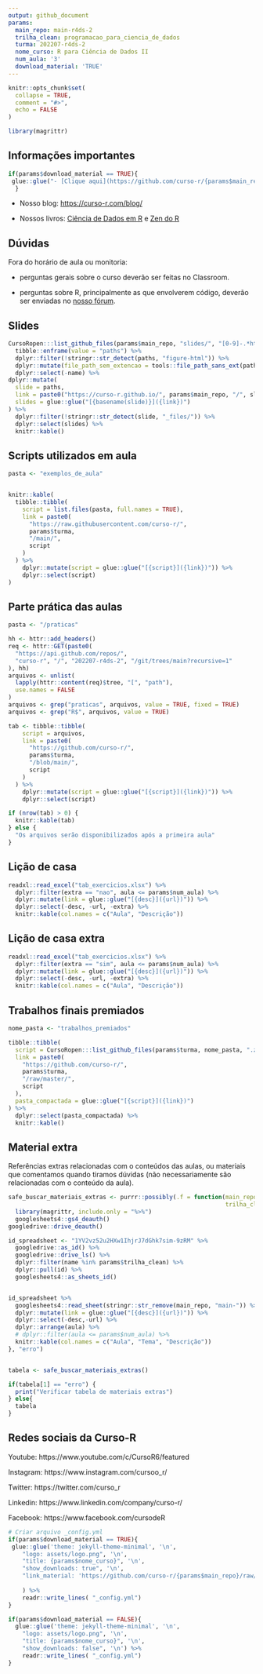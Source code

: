 ```yaml
---
output: github_document
params:
  main_repo: main-r4ds-2
  trilha_clean: programacao_para_ciencia_de_dados
  turma: 202207-r4ds-2
  nome_curso: R para Ciência de Dados II
  num_aula: '3'
  download_material: 'TRUE'
---
```


<!-- README.md is generated from README.Rmd. Please edit that file -->

```r
knitr::opts_chunk$set(
  collapse = TRUE,
  comment = "#>",
  echo = FALSE
)

library(magrittr)
```

## Informações importantes

```r
if(params$download_material == TRUE){
 glue::glue("- [Clique aqui](https://github.com/curso-r/{params$main_repo}/raw/master/material_do_curso.zip) para baixar o material do curso.")
  }
```

- Nosso blog: [https://curso-r.com/blog/](https://curso-r.com/blog/)

- Nossos livros: [Ciência de Dados em R](https://livro.curso-r.com/) e [Zen do R](https://curso-r.github.io/zen-do-r/)

## Dúvidas

Fora do horário de aula ou monitoria:

- perguntas gerais sobre o curso deverão ser feitas no Classroom.

- perguntas sobre R, principalmente as que envolverem código, deverão ser enviadas no [nosso fórum](https://discourse.curso-r.com/).


## Slides

```r
CursoRopen:::list_github_files(params$main_repo, "slides/", "[0-9]-.*html$") %>% 
  tibble::enframe(value = "paths") %>% 
  dplyr::filter(!stringr::str_detect(paths, "figure-html")) %>% 
  dplyr::mutate(file_path_sem_extencao = tools::file_path_sans_ext(paths)) %>% 
  dplyr::select(-name) %>% 
dplyr::mutate(
  slide = paths,
  link = paste0("https://curso-r.github.io/", params$main_repo, "/", slide),
  slides = glue::glue("[{basename(slide)}]({link})")
) %>% 
  dplyr::filter(!stringr::str_detect(slide, "_files/")) %>%
  dplyr::select(slides) %>% 
  knitr::kable()
```


## Scripts utilizados em aula

```r
pasta <- "exemplos_de_aula"


knitr::kable(
  tibble::tibble(
    script = list.files(pasta, full.names = TRUE),
    link = paste0(
      "https://raw.githubusercontent.com/curso-r/",
      params$turma,
      "/main/",
      script
    )
  ) %>%
    dplyr::mutate(script = glue::glue("[{script}]({link})")) %>%
    dplyr::select(script)
)
```

## Parte prática das aulas

```r
pasta <- "/praticas"

hh <- httr::add_headers()
req <- httr::GET(paste0(
  "https://api.github.com/repos/", 
  "curso-r", "/", "202207-r4ds-2", "/git/trees/main?recursive=1"
), hh)
arquivos <- unlist(
  lapply(httr::content(req)$tree, "[", "path"), 
  use.names = FALSE
)
arquivos <- grep("praticas", arquivos, value = TRUE, fixed = TRUE)
arquivos <- grep("R$", arquivos, value = TRUE)

tab <- tibble::tibble(
    script = arquivos,
    link = paste0(
      "https://github.com/curso-r/",
      params$turma,
      "/blob/main/",
      script
    )
  ) %>%
    dplyr::mutate(script = glue::glue("[{script}]({link})")) %>%
    dplyr::select(script)

if (nrow(tab) > 0) {
  knitr::kable(tab)
} else {
  "Os arquivos serão disponibilizados após a primeira aula"
}
```


## Lição de casa

```r
readxl::read_excel("tab_exercicios.xlsx") %>%
  dplyr::filter(extra == "nao", aula <= params$num_aula) %>%
  dplyr::mutate(link = glue::glue("[{desc}]({url})")) %>%
  dplyr::select(-desc, -url, -extra) %>%
  knitr::kable(col.names = c("Aula", "Descrição"))
```

## Lição de casa extra

```r
readxl::read_excel("tab_exercicios.xlsx") %>%
  dplyr::filter(extra == "sim", aula <= params$num_aula) %>%
  dplyr::mutate(link = glue::glue("[{desc}]({url})")) %>%
  dplyr::select(-desc, -url, -extra) %>%
  knitr::kable(col.names = c("Aula", "Descrição"))
```


## Trabalhos finais premiados

```r
nome_pasta <- "trabalhos_premiados"

tibble::tibble(
  script = CursoRopen:::list_github_files(params$turma, nome_pasta, ".zip|.rar"),
  link = paste0(
    "https://github.com/curso-r/",
    params$turma,
    "/raw/master/",
    script
  ),
  pasta_compactada = glue::glue("[{script}]({link})")
) %>% 
  dplyr::select(pasta_compactada) %>% 
  knitr::kable()
```



## Material extra

Referências extras relacionadas com o conteúdos das aulas, ou materiais que comentamos quando tiramos dúvidas (não necessariamente são relacionadas com o conteúdo da aula).

```r
safe_buscar_materiais_extras <- purrr::possibly(.f = function(main_repo = params$main_repo, 
                                                              trilha_clean = params$trilha_clean){
  library(magrittr, include.only = "%>%")
  googlesheets4::gs4_deauth()
googledrive::drive_deauth()

id_spreadsheet <- "1YV2vz52u2HXw1IhjrJ7dGhk7sim-9zRM" %>%
  googledrive::as_id() %>%
  googledrive::drive_ls() %>%
  dplyr::filter(name %in% params$trilha_clean) %>%
  dplyr::pull(id) %>%
  googlesheets4::as_sheets_id()


id_spreadsheet %>%
  googlesheets4::read_sheet(stringr::str_remove(main_repo, "main-")) %>%
  dplyr::mutate(link = glue::glue("[{desc}]({url})")) %>%
  dplyr::select(-desc,-url) %>%
  dplyr::arrange(aula) %>%
  # dplyr::filter(aula <= params$num_aula) %>%
  knitr::kable(col.names = c("Aula", "Tema", "Descrição")) 
}, "erro")


tabela <- safe_buscar_materiais_extras()

if(tabela[1] == "erro") {
  print("Verificar tabela de materiais extras")
} else{
  tabela
}

```

## Redes sociais da Curso-R


Youtube: https://www.youtube.com/c/CursoR6/featured

Instagram: https://www.instagram.com/cursoo_r/

Twitter: https://twitter.com/curso_r

Linkedin: https://www.linkedin.com/company/curso-r/

Facebook: https://www.facebook.com/cursodeR



```r
# Criar arquivo _config.yml
if(params$download_material == TRUE){
 glue::glue('theme: jekyll-theme-minimal', '\n',
    "logo: assets/logo.png", '\n',
    "title: {params$nome_curso}", '\n',
    "show_downloads: true", '\n',
    "link_material: 'https://github.com/curso-r/{params$main_repo}/raw/master/material_do_curso.zip'", '\n'
    
    ) %>%
    readr::write_lines( "_config.yml")
}

if(params$download_material == FALSE){
  glue::glue('theme: jekyll-theme-minimal', '\n',
    "logo: assets/logo.png", '\n',
    "title: {params$nome_curso}", '\n',
    "show_downloads: false", '\n') %>%
    readr::write_lines( "_config.yml")
}
```
